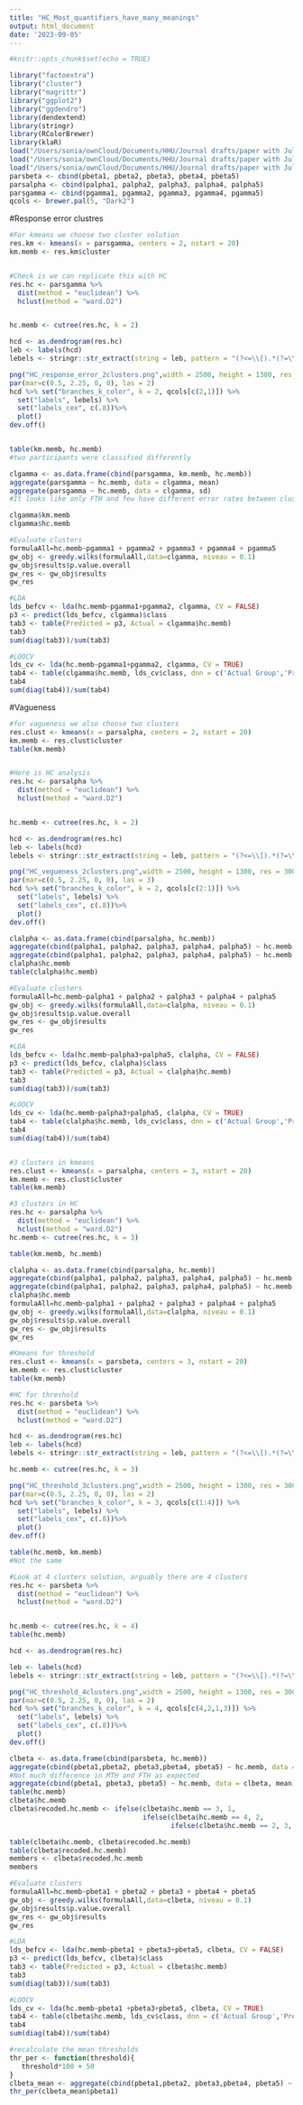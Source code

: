 ```yaml
---
title: "HC_Most_quantifiers_have_many_meanings"
output: html_document
date: '2023-09-05'
---
```


```r
#knitr::opts_chunk$set(echo = TRUE)

library("factoextra")
library("cluster")
library("magrittr")
library("ggplot2")
library("ggdendro")
library(dendextend)
library(stringr)
library(RColorBrewer)
library(klaR)
load("/Users/sonia/ownCloud/Documents/HHU/Journal drafts/paper with Julia/palphas.rda")
load("/Users/sonia/ownCloud/Documents/HHU/Journal drafts/paper with Julia/pbeta.rda")
load("/Users/sonia/ownCloud/Documents/HHU/Journal drafts/paper with Julia/pgamma.rda")
parsbeta <- cbind(pbeta1, pbeta2, pbeta3, pbeta4, pbeta5)
parsalpha <- cbind(palpha1, palpha2, palpha3, palpha4, palpha5)
parsgamma <- cbind(pgamma1, pgamma2, pgamma3, pgamma4, pgamma5)
qcols <- brewer.pal(5, "Dark2")
```

#Response error clustres
```r
#For kmeans we choose two cluster solution
res.km <- kmeans(x = parsgamma, centers = 2, nstart = 20)
km.memb <- res.km$cluster


#Check is we can replicate this with HC
res.hc <- parsgamma %>% 
  dist(method = "euclidean") %>% 
  hclust(method = "ward.D2") 


hc.memb <- cutree(res.hc, k = 2)

hcd <- as.dendrogram(res.hc)
leb <- labels(hcd)
lebels <- stringr::str_extract(string = leb, pattern = "(?<=\\[).*(?=\\,)")

png("HC_response_error_2clusters.png",width = 2500, height = 1300, res = 300)
par(mar=c(0.5, 2.25, 0, 0), las = 2)
hcd %>% set("branches_k_color", k = 2, qcols[c(2,1)]) %>%
  set("labels", lebels) %>%  
  set("labels_cex", c(.8))%>%
  plot()
dev.off()


table(km.memb, hc.memb)
#two participants were classified differently

clgamma <- as.data.frame(cbind(parsgamma, km.memb, hc.memb))
aggregate(parsgamma ~ hc.memb, data = clgamma, mean)
aggregate(parsgamma ~ hc.memb, data = clgamma, sd)
#It looks like only FTH and few have different error rates between clusters

clgamma$km.memb
clgamma$hc.memb

#Evaluate clusters
formulaAll=hc.memb~pgamma1 + pgamma2 + pgamma3 + pgamma4 + pgamma5
gw_obj <- greedy.wilks(formulaAll,data=clgamma, niveau = 0.1) 
gw_obj$results$p.value.overall
gw_res <- gw_obj$results
gw_res

#LDA
lds_befcv <- lda(hc.memb~pgamma1+pgamma2, clgamma, CV = FALSE)
p3 <- predict(lds_befcv, clgamma)$class
tab3 <- table(Predicted = p3, Actual = clgamma$hc.memb)
tab3
sum(diag(tab3))/sum(tab3)

#LOOCV
lds_cv <- lda(hc.memb~pgamma1+pgamma2, clgamma, CV = TRUE)
tab4 <- table(clgamma$hc.memb, lds_cv$class, dnn = c('Actual Group','Predicted Group'))
tab4
sum(diag(tab4))/sum(tab4)

```

#Vagueness

```r
#for vagueness we also choose two clusters
res.clust <- kmeans(x = parsalpha, centers = 2, nstart = 20)
km.memb <- res.clust$cluster
table(km.memb)


#Here is HC analysis
res.hc <- parsalpha %>% 
  dist(method = "euclidean") %>% 
  hclust(method = "ward.D2") 


hc.memb <- cutree(res.hc, k = 2)

hcd <- as.dendrogram(res.hc)
leb <- labels(hcd)
lebels <- stringr::str_extract(string = leb, pattern = "(?<=\\[).*(?=\\,)")

png("HC_vegueness_2clusters.png",width = 2500, height = 1300, res = 300)
par(mar=c(0.5, 2.25, 0, 0), las = 3)
hcd %>% set("branches_k_color", k = 2, qcols[c(2:1)]) %>%
  set("labels", lebels) %>%  
  set("labels_cex", c(.8))%>%
  plot()
dev.off()

clalpha <- as.data.frame(cbind(parsalpha, hc.memb))
aggregate(cbind(palpha1, palpha2, palpha3, palpha4, palpha5) ~ hc.memb, data = clalpha, mean)
aggregate(cbind(palpha1, palpha2, palpha3, palpha4, palpha5) ~ hc.memb, data = clalpha, sd)
clalpha$hc.memb
table(clalpha$hc.memb)

#Evaluate clusters
formulaAll=hc.memb~palpha1 + palpha2 + palpha3 + palpha4 + palpha5
gw_obj <- greedy.wilks(formulaAll,data=clalpha, niveau = 0.1) 
gw_obj$results$p.value.overall
gw_res <- gw_obj$results
gw_res

#LDA
lds_befcv <- lda(hc.memb~palpha3+palpha5, clalpha, CV = FALSE)
p3 <- predict(lds_befcv, clalpha)$class
tab3 <- table(Predicted = p3, Actual = clalpha$hc.memb)
tab3
sum(diag(tab3))/sum(tab3)

#LOOCV
lds_cv <- lda(hc.memb~palpha3+palpha5, clalpha, CV = TRUE)
tab4 <- table(clalpha$hc.memb, lds_cv$class, dnn = c('Actual Group','Predicted Group'))
tab4
sum(diag(tab4))/sum(tab4)


#3 clusters in kmeans
res.clust <- kmeans(x = parsalpha, centers = 3, nstart = 20)
km.memb <- res.clust$cluster
table(km.memb)

#3 clusters in HC
res.hc <- parsalpha %>% 
  dist(method = "euclidean") %>% 
  hclust(method = "ward.D2") 
hc.memb <- cutree(res.hc, k = 3)

table(km.memb, hc.memb)

clalpha <- as.data.frame(cbind(parsalpha, hc.memb))
aggregate(cbind(palpha1, palpha2, palpha3, palpha4, palpha5) ~ hc.memb, data = clalpha, mean)
aggregate(cbind(palpha1, palpha2, palpha3, palpha4, palpha5) ~ hc.memb, data = clalpha, sd)
clalpha$hc.memb
formulaAll=hc.memb~palpha1 + palpha2 + palpha3 + palpha4 + palpha5
gw_obj <- greedy.wilks(formulaAll,data=clalpha, niveau = 0.1) 
gw_obj$results$p.value.overall
gw_res <- gw_obj$results
gw_res

```

```r
#Kmeans for threshold
res.clust <- kmeans(x = parsbeta, centers = 3, nstart = 20)
km.memb <- res.clust$cluster
table(km.memb)

#HC for threshold
res.hc <- parsbeta %>% 
  dist(method = "euclidean") %>% 
  hclust(method = "ward.D2") 

hcd <- as.dendrogram(res.hc)
leb <- labels(hcd)
lebels <- stringr::str_extract(string = leb, pattern = "(?<=\\[).*(?=\\,)")

hc.memb <- cutree(res.hc, k = 3)

png("HC_threshold_3clusters.png",width = 2500, height = 1300, res = 300)
par(mar=c(0.5, 2.25, 0, 0), las = 2)
hcd %>% set("branches_k_color", k = 3, qcols[c(1:4)]) %>%
  set("labels", lebels) %>%  
  set("labels_cex", c(.8))%>%
  plot()
dev.off()

table(hc.memb, km.memb)
#Not the same

#Look at 4 clusters solution, arguably there are 4 clusters
res.hc <- parsbeta %>% 
  dist(method = "euclidean") %>% 
  hclust(method = "ward.D2")


hc.memb <- cutree(res.hc, k = 4)
table(hc.memb)

hcd <- as.dendrogram(res.hc)

leb <- labels(hcd)
lebels <- stringr::str_extract(string = leb, pattern = "(?<=\\[).*(?=\\,)")

png("HC_threshold_4clusters.png",width = 2500, height = 1300, res = 300)
par(mar=c(0.5, 2.25, 0, 0), las = 2)
hcd %>% set("branches_k_color", k = 4, qcols[c(4,2,1,3)]) %>%
  set("labels", lebels) %>%  
  set("labels_cex", c(.8))%>%
  plot()
dev.off()

clbeta <- as.data.frame(cbind(parsbeta, hc.memb))
aggregate(cbind(pbeta1,pbeta2, pbeta3,pbeta4, pbeta5) ~ hc.memb, data = clbeta, mean)
#Not much difference in MTH and FTH as expected
aggregate(cbind(pbeta1, pbeta3, pbeta5) ~ hc.memb, data = clbeta, mean)
table(hc.memb)
clbeta$hc.memb
clbeta$recoded.hc.memb <- ifelse(clbeta$hc.memb == 3, 1, 
                                 ifelse(clbeta$hc.memb == 4, 2,
                                        ifelse(clbeta$hc.memb == 2, 3, 4)))

table(clbeta$hc.memb, clbeta$recoded.hc.memb)
table(clbeta$recoded.hc.memb)
members <- clbeta$recoded.hc.memb
members

#Evaluate clusters
formulaAll=hc.memb~pbeta1 + pbeta2 + pbeta3 + pbeta4 + pbeta5
gw_obj <- greedy.wilks(formulaAll,data=clbeta, niveau = 0.1) 
gw_obj$results$p.value.overall
gw_res <- gw_obj$results
gw_res

#LDA
lds_befcv <- lda(hc.memb~pbeta1 + pbeta3+pbeta5, clbeta, CV = FALSE)
p3 <- predict(lds_befcv, clbeta)$class
tab3 <- table(Predicted = p3, Actual = clbeta$hc.memb)
tab3
sum(diag(tab3))/sum(tab3)

#LOOCV
lds_cv <- lda(hc.memb~pbeta1 +pbeta3+pbeta5, clbeta, CV = TRUE)
tab4 <- table(clbeta$hc.memb, lds_cv$class, dnn = c('Actual Group','Predicted Group'))
tab4
sum(diag(tab4))/sum(tab4)

#recalculate the mean thresholds
thr_per <- function(threshold){
   threshold*100 + 50
}
clbeta_mean <- aggregate(cbind(pbeta1,pbeta2, pbeta3,pbeta4, pbeta5) ~ hc.memb, data = clbeta, mean)
thr_per(clbeta_mean$pbeta1)

```


